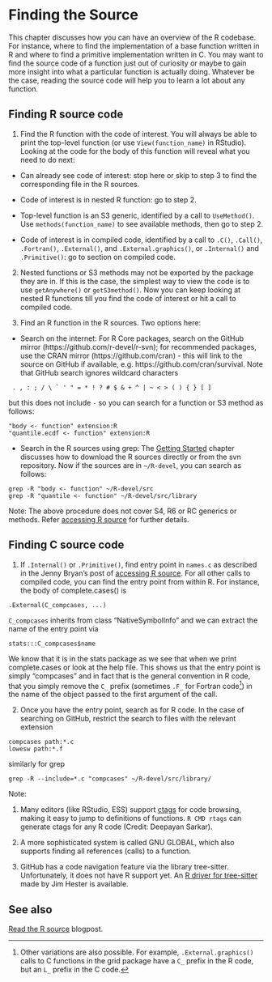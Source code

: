 # Finding the Source {#FindSource}

This chapter discusses how you can have an overview of the R codebase. For instance, where to find the implementation of a base function written in R and where to find a primitive implementation written in C. You may want to find the source code of a function just out of curiosity or maybe to gain more insight into what a particular function is actually doing. Whatever be the case, reading the source code will help you to learn a lot about any function.

## Finding R source code

1. Find the R function with the code of interest. You will always be able to print the top-level function (or use `View(function_name)` in RStudio). Looking at the code for the body of this function will reveal what you need to do next:

  * Can already see code of interest: stop here or skip to step 3 to find the corresponding file in the R sources.

  * Code of interest is in nested R function: go to step 2.

  * Top-level function is an S3 generic, identified by a call to `UseMethod()`. Use `methods(function_name)` to see available methods, then go to step 2.
  
  * Code of interest is in compiled code, identified by a call to `.C()`, `.Call()`, `.Fortran()`, `.External()`, and `.External.graphics()`, or `.Internal()` and `.Primitive()`: go to section on compiled code.
 
2. Nested functions or S3 methods may not be exported by the package they are in. If this is the case, the simplest way to view the code is to use `getAnywhere()` or `getS3method()`. Now you can keep looking at nested R functions till you find the code of interest or hit a call to compiled code.

3. Find an R function in the R sources. Two options here:

  * Search on the internet: For R Core packages, search on the GitHub mirror (https://github.com/r-devel/r-svn); for recommended packages, use the CRAN mirror (https://github.com/cran) - this will link to the source on GitHub if available, e.g. https://github.com/cran/survival. Note that GitHub search ignores wildcard characters
  
```
 . , : ; / \ ` ' " = * ! ? # $ & + ^ | ~ < > ( ) { } [ ]
```

but this does not include `-` so you can search for a function or S3 method as follows:

```
"body <- function" extension:R
"quantile.ecdf <- function" extension:R
```

  * Search in the R sources using grep: The [Getting Started](#GetStart) chapter discusses how to download the R sources directly or from the svn repository. Now if the sources are in `~/R-devel`, you can search as follows:
  
```  
grep -R "body <- function" ~/R-devel/src
grep -R "quantile <- function" ~/R-devel/src/library
```

Note: The above procedure does not cover S4, R6 or RC generics or methods. Refer [accessing R source](https://github.com/jennybc/access-r-source) for further details.

## Finding C source code

1. If  `.Internal()` or `.Primitive()`, find entry point in `names.c` as described in the Jenny Bryan's post of [accessing R source](https://github.com/jennybc/access-r-source). For all other calls to compiled code, you can find the entry point from within R. For instance, the body of complete.cases() is

```
.External(C_compcases, ...)
```

`C_compcases` inherits from class "NativeSymbolInfo" and we can extract the name of the entry point via

```
stats:::C_compcases$name
```

We know that it is in the stats package as we see that when we print complete.cases or look at the help file. This shows us that the entry point is simply "compcases" and in fact that is the general convention in R code, that you simply remove the `C_` prefix (sometimes `.F_` for Fortran code^[Other variations are also possible.  For example, `.External.graphics()` calls to C functions in the grid package have a `C_` prefix in the R code, but an `L_` prefix in the C code.]) in the name of the object passed to the first argument of the call.

2. Once you have the entry point, search as for R code. In the case of searching on GitHub, restrict the search to files with the relevant extension

```
compcases path:*.c
lowesw path:*.f
```

similarly for grep

```
grep -R --include=*.c "compcases" ~/R-devel/src/library/
```

Note: 

1. Many editors (like RStudio, ESS) support [ctags](https://en.wikipedia.org/wiki/Ctags) for code browsing, making it easy to jump to definitions of functions. `R CMD rtags` can generate ctags for any R code (Credit: Deepayan Sarkar).

2. A more sophisticated system is called GNU GLOBAL, which also supports
finding all references (calls) to a function. 

3. GitHub has a code navigation feature via the library tree-sitter. Unfortunately, it does not have R support yet. An [R driver for tree-sitter](https://github.com/r-lib/tree-sitter-r) made by Jim Hester is available.

## See also

[Read the R source](https://blog.r-hub.io/2019/05/14/read-the-source/) blogpost.
